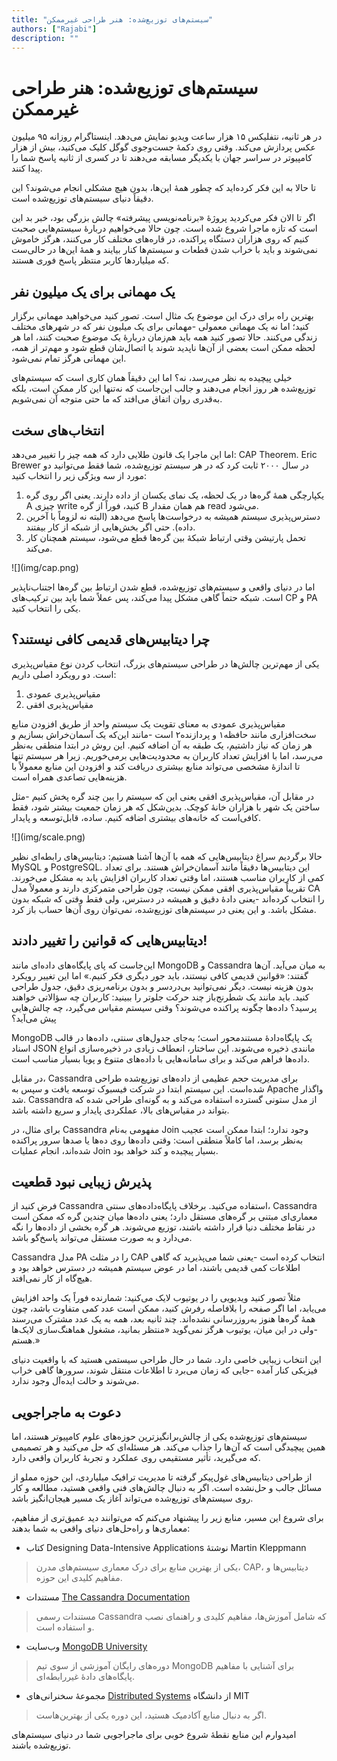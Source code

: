 ```yaml
---
title: "سیستم‌های توزیع‌شده: هنر طراحی غیرممکن"
authors: ["Rajabi"]
description: ""
---
```


# سیستم‌های توزیع‌شده: هنر طراحی غیرممکن

در هر ثانیه، نتفلیکس ۱۵ هزار ساعت ویدیو نمایش می‌دهد. اینستاگرام روزانه ۹۵ میلیون عکس پردازش می‌کند. وقتی روی دکمهٔ جست‌وجوی گوگل کلیک می‌کنید،‌ بیش از هزار کامپیوتر در سراسر جهان با یکدیگر مسابقه می‌دهند تا در کسری از ثانیه پاسخ شما را پیدا کنند.


تا حالا به این فکر کرده‌اید که چطور همهٔ این‌ها، بدون هیچ مشکلی انجام می‌شوند؟ این دقیقاً دنیای سیستم‌های توزیع‌شده است.


اگر تا الان فکر می‌کردید پروژهٔ «برنامه‌نویسی پیشرفته» چالش بزرگی بود، خبر بد این است که تازه ماجرا شروع شده است. چون حالا می‌خواهیم دربارهٔ سیستم‌هایی صحبت کنیم که روی هزاران دستگاه پراکنده، در قاره‌های مختلف کار می‌کنند، هرگز خاموش نمی‌شوند و باید با خراب شدن قطعات و سیستم‌ها کنار بیایند و همهٔ این‌ها در حالی‌ست که میلیاردها کاربر منتظر پاسخ فوری هستند.

## یک مهمانی برای یک میلیون نفر

بهترین راه برای درک این موضوع یک مثال است. تصور کنید می‌خواهید مهمانی برگزار کنید؛ اما نه یک مهمانی معمولی -مهمانی برای یک میلیون نفر که در شهرهای مختلف زندگی می‌کنند. حالا تصور کنید همه باید هم‌زمان دربارهٔ یک موضوع صحبت کنند، اما هر لحظه ممکن است بعضی از آن‌ها ناپدید شوند یا اتصال‌شان قطع شود و مهم‌تر از همه، این مهمانی هرگز تمام نمی‌شود.

خیلی پیچیده به نظر می‌رسد، نه؟ اما این دقیقاً همان کاری است که سیستم‌های توزیع‌شده هر روز انجام می‌دهند و جالب این‌جاست که نه‌تنها این کار ممکن است، بلکه به‌قدری روان اتفاق می‌افتد که ما حتی متوجه آن نمی‌شویم.


## انتخاب‌های سخت

اما این ماجرا یک قانون طلایی دارد که همه چیز را تغییر می‌دهد: CAP Theorem.
Eric Brewer  در سال ۲۰۰۰ ثابت کرد که در هر سیستم توزیع‌شده، شما فقط می‌توانید دو مورد از سه ویژگی زیر را انتخاب کنید:

1. یکپارچگی
همهٔ گره‌ها در یک لحظه، یک نمای یکسان از داده دارند. یعنی اگر روی گره A چیزی write کنید، فوراً از گره B هم همان مقدار read می‌شود.
2. دسترس‌پذیری
سیستم همیشه به درخواست‌ها پاسخ می‌دهد (البته نه لزوماً با آخرین داده). حتی اگر بخش‌هایی از شبکه از کار بیفتند.
3. تحمل پارتیشن
وقتی ارتباط شبکهٔ بین گره‌ها قطع می‌شود، سیستم همچنان کار می‌کند.

<div style={{textAlign: 'center'}}>
    <div style={{}}>![](img/cap.png)</div>
</div>


اما در دنیای واقعی و سیستم‌های توزیع‌شده، قطع شدن ارتباط بین گره‌ها اجتناب‌ناپذیر است. شبکه حتماً گاهی مشکل پیدا می‌کند، پس عملاً شما باید بین ترکیب‌های CP و PA یکی را انتخاب کنید.

## چرا دیتابیس‌های قدیمی کافی نیستند؟

یکی از مهم‌ترین چالش‌ها در طراحی سیستم‌های بزرگ، انتخاب کردن نوع مقیاس‌پذیری است. دو  رویکرد اصلی داریم:

1. مقیاس‌پذیری عمودی
2. مقیاس‌پذیری افقی

مقیاس‌پذیری عمودی به معنای تقویت یک سیستم واحد از طریق افزودن منابع سخت‌افزاری مانند حافظه۱ و پردازنده۲ است -مانند این‌که یک آسمان‌خراش بسازیم و هر زمان که نیاز داشتیم، یک طبقه به آن اضافه کنیم. این روش در ابتدا منطقی به‌نظر می‌رسد، اما با افزایش تعداد کاربران به محدودیت‌هایی برمی‌خوریم. زیرا هر سیستم تنها تا اندازهٔ مشخصی می‌تواند منابع بیشتری
دریافت کند و افزودن این منابع معمولاً با هزینه‌هایی تصاعدی همراه است.

در مقابل آن، مقیاس‌پذیری افقی یعنی این که سیستم را بین چند گره پخش کنیم -مثل ساختن یک شهر با هزاران خانهٔ کوچک. بدین‌شکل که هر زمان جمعیت بیشتر شود، فقط کافی‌است که خانه‌های بیشتری اضافه کنیم. ساده، قابل‌توسعه و پایدار.

<div style={{textAlign: 'center'}}>
    <div style={{}}>![](img/scale.png)</div>
</div>

حالا برگردیم سراغ دیتابیس‌هایی که همه با آن‌ها آشنا هستیم: دیتابیس‌های رابطه‌ای نظیر MySQL و PostgreSQL.
این دیتابیس‌ها دقیقاً مانند آسمان‌خراش‌ هستند. برای تعداد کمی از کاربران مناسب هستند، اما وقتی تعداد کاربران افزایش یابد به مشکل می‌خورند. تقریباً مقیاس‌پذیری افقی ممکن نیست، چون طراحی متمرکزی دارند و معمولاً مدل CA را انتخاب کرده‌اند -یعنی داده‌ٔ دقیق و همیشه در دسترس، ولی فقط وقتی که شبکه بدون مشکل باشد. و این یعنی در سیستم‌های توزیع‌شده، نمی‌توان روی آن‌ها حساب باز کرد.

## دیتابیس‌هایی که قوانین را تغییر دادند!

این‌جاست که پای پایگاه‌های داده‌ای مانند MongoDB و Cassandra به میان می‌آید. آن‌ها گفتند: «قوانین قدیمی کافی نیستند، باید جور دیگری فکر کنیم.»
اما این تغییر رویکرد بدون هزینه نیست. دیگر نمی‌توانید بی‌دردسر و بدون برنامه‌ریزی دقیق، جدول طراحی کنید. باید مانند یک شطرنج‌باز چند حرکت جلوتر را ببینید: کاربران چه سؤالاتی خواهند پرسید؟ داده‌ها چگونه پراکنده می‌شوند؟ وقتی سیستم مقیاس می‌گیرد، چه چالش‌هایی پیش می‌آید؟

MongoDB یک پایگاه‌دادهٔ مستندمحور است؛ به‌جای جدول‌های سنتی، داده‌ها در قالب اسناد JSON مانندی ذخیره می‌شوند. این ساختار، انعطاف زیادی در ذخیره‌سازی انواع داده‌ها فراهم می‌کند و برای سامانه‌هایی با داده‌های متنوع و پویا بسیار مناسب است.

در مقابل، Cassandra برای مدیریت حجم عظیمی از داده‌های توزیع‌شده طراحی شده‌است. این سیستم ابتدا در شرکت فیسبوک توسعه یافت و سپس به Apache واگذار شد. Cassandra از مدل ستونی گسترده استفاده می‌کند و به گونه‌ای طراحی شده که بتواند در مقیاس‌های بالا، عملکردی پایدار و سریع داشته باشد.

برای مثال، در Cassandra مفهومی به‌نام Join وجود ندارد؛ ابتدا ممکن است عجیب به‌نظر برسد، اما کاملاً منطقی است: وقتی داده‌ها روی ده‌ها یا صدها سرور پراکنده شده‌اند، انجام عملیات Join بسیار پیچیده و کند خواهد بود.

## پذیرش زیبایی نبود قطعیت



فرض کنید از Cassandra استفاده می‌کنید. برخلاف پایگاه‌داده‌های سنتی، Cassandra معماری‌ای مبتنی بر گره‌های مستقل دارد؛ یعنی داده‌ها میان چندین گره که ممکن است در نقاط مختلف دنیا قرار داشته باشند، توزیع می‌شوند. هر گره بخشی از داده‌ها را نگه می‌دارد و به صورت مستقل می‌تواند پاسخ‌گو باشد.

Cassandra مدل PA را در مثلث CAP انتخاب کرده است -یعنی شما می‌پذیرید که گاهی اطلاعات کمی قدیمی باشند، اما در عوض سیستم همیشه در دسترس خواهد بود و هیچ‌گاه از کار نمی‌افتد.

مثلاً تصور کنید ویدیویی را در یوتیوب لایک می‌کنید: شمارنده فوراً یک واحد افزایش می‌یابد، اما اگر صفحه را بلافاصله رفرش کنید، ممکن است عدد کمی متفاوت باشد، چون همهٔ گره‌ها هنوز به‌روزرسانی نشده‌اند. چند ثانیه بعد، همه به یک عدد مشترک می‌رسند -ولی در این میان، یوتیوب هرگز نمی‌گوید «منتظر بمانید، مشغول هماهنگ‌سازی لایک‌ها هستم.»

این انتخاب زیبایی خاصی دارد. شما در حال طراحی سیستمی هستید که با واقعیت دنیای فیزیکی کنار آمده -جایی که زمان می‌برد تا اطلاعات منتقل شوند، سرورها گاهی خراب می‌شوند و حالت ایده‌آل وجود ندارد.


## دعوت به ماجراجویی

سیستم‌های توزیع‌شده یکی از چالش‌برانگیزترین حوزه‌های علوم کامپیوتر هستند، اما همین پیچیدگی است که آن‌ها را جذاب می‌کند. هر مسئله‌ای که حل می‌کنید و هر تصمیمی که می‌گیرید، تأثیر مستقیمی روی عملکرد و تجربهٔ کاربران واقعی دارد.

از طراحی دیتابیس‌های غول‌پیکر گرفته تا مدیریت ترافیک میلیاردی، این حوزه مملو از مسائل جالب و حل‌نشده است. اگر به دنبال چالش‌های فنی واقعی هستید، مطالعه و کار روی سیستم‌های توزیع‌شده می‌تواند آغاز یک مسیر هیجان‌انگیز باشد.

برای شروع این مسیر، منابع زیر را پیشنهاد می‌کنم که می‌توانند دید عمیق‌تری از مفاهیم، معماری‌ها و راه‌حل‌های دنیای واقعی به شما بدهند:

- کتاب Designing Data-Intensive Applications نوشتهٔ Martin Kleppmann
> یکی از بهترین منابع برای درک معماری سیستم‌های مدرن، CAP، دیتابیس‌ها و مفاهیم کلیدی این حوزه.


- مستندات  [The Cassandra Documentation](https://cassandra.apache.org/doc/latest/)
> مستندات رسمی Cassandra که شامل آموزش‌ها، مفاهیم کلیدی و راهنمای نصب و استفاده است.


- وب‌سایت [MongoDB University](https://university.mongodb.com)
> دوره‌های رایگان آموزشی از سوی تیم MongoDB برای آشنایی با مفاهیم پایگاه‌‌های دادهٔ غیررابطه‌ای.


- مجموعهٔ سخنرانی‌های [Distributed Systems](https://pdos.csail.mit.edu/6.824) از دانشگاه MIT
> اگر به دنبال منابع آکادمیک هستید، این دوره یکی از بهترین‌هاست.


امیدوارم این منابع نقطهٔ شروع خوبی برای ماجراجویی شما در دنیای سیستم‌های توزیع‌شده باشند.